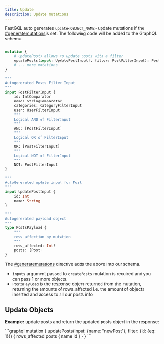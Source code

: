 ```yaml
---
title: Update
description: Update mutations
---
```



FastGQL auto generates `update<OBJECT_NAME>` update mutations if the [#generatemutations](../schema/directives.md#generatemutations "mention")is set. The following code will be added to the GraphQL schema.

```graphql

mutation {
	# updatePosts allows to update posts with a filter
	updatePosts(input: UpdatePostInput!, filter: PostFilterInput): PostsPayload
	# ... more mutations
}

"""
Autogenerated Posts Filter Input
"""
input PostFilterInput {
	id: IntComparator
	name: StringComparator
	categories: CategoryFilterInput
	user: UserFilterInput
	"""
	Logical AND of FilterInput
	"""
	AND: [PostFilterInput]
	"""
	Logical OR of FilterInput
	"""
	OR: [PostFilterInput]
	"""
	Logical NOT of FilterInput
	"""
	NOT: PostFilterInput
}

"""
AutoGenerated update input for Post
"""
input UpdatePostInput {
	id: Int
	name: String
}

"""
Autogenerated payload object
"""
type PostsPayload {
	"""
	rows affection by mutation
	"""
	rows_affected: Int!
	posts: [Post]
}
```

The [#generatemutations](../schema/directives.md#generatemutations "mention") directive adds the above into our schema.

* `inputs` argument passed to `createPosts` mutation is required and you can pass 1 or more objects.
* `PostsPayload` is the response object returned from the mutation, returning the amounts of rows\_affected i.e. the amount of objects inserted and access to all our posts info

## Update Objects

**Example:** update posts and return the updated posts object in the response:

<Tabs>
<TabItem label="Update with filter">
```graphql
mutation { 
    updatePosts(input: {name: "newPost"}, filter: {id: {eq: 1}}) {
        rows_affected 
        posts { 
        name 
        id 
        } 
    } 
}
```
</TabItem>
</Tabs>
